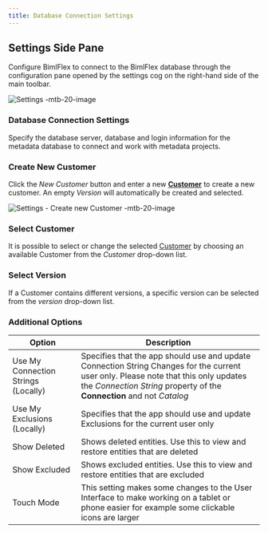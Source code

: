 ---
title: Database Connection Settings
---
## Settings Side Pane

Configure BimlFlex to connect to the BimlFlex database through the configuration pane opened by the settings cog on the right-hand side of the main toolbar.

![Settings -mtb-20-image](/img/bimlflex/bimlflex-app-settings-database-connection.png "Settings")

### Database Connection Settings

Specify the database server, database and login information for the metadata database to connect and work with metadata projects.

### Create New Customer

Click the *New Customer* button and enter a new **[Customer](../concepts/customer)** to create a new customer. An empty *Version* will automatically be created and selected.

![Settings - Create new Customer -mtb-20-image](/img/bimlflex/bimlflex-app-settings-new-customer.png "Settings - Create new Customer")

### Select Customer

It is possible to select or change the selected [Customer](../concepts/customer) by choosing an available Customer from the *Customer* drop-down list.

### Select Version

If a Customer contains different versions, a specific version can be selected from the *version* drop-down list.

### Additional Options

| Option | Description |
| ------ | ----------- |
| Use My Connection Strings (Locally) | Specifies that the app should use and update Connection String Changes for the current user only.  Please note that this only updates the *Connection String* property of the **Connection** and not *Catalog* |
| Use My Exclusions (Locally)         | Specifies that the app should use and update Exclusions for the current user only |
| Show Deleted                        | Shows deleted entities. Use this to view and restore entities that are deleted |
| Show Excluded                       | Shows excluded entities. Use this to view and restore entities that are excluded |
| Touch Mode                          | This setting makes some changes to the User Interface to make working on a tablet or phone easier for example some clickable icons are larger |
